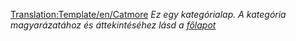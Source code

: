 <noinclude>[[Translation:Template/en/Catmore]]</noinclude><noinclude></noinclude>
''Ez egy kategórialap. A kategória magyarázatához és áttekintéséhez lásd a [[{{PAGENAME}}|főlapot]]''